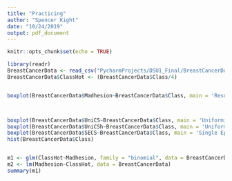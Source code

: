 ```yaml
---
title: "Practicing"
author: "Spencer Kight"
date: "10/24/2019"
output: pdf_document
---
```



```r
knitr::opts_chunk$set(echo = TRUE)
```


```r
library(readr)
BreastCancerData <- read_csv("PycharmProjects/DSU1_Final/BreastCancerData.csv")
BreastCancerData$ClassHot <- (BreastCancerData$Class/4) 


boxplot(BreastCancerData$Madhesion~BreastCancerData$Class, main = 'Results', xlab = 'Class', ylab= 'Marginal Adhesion')



boxplot(BreastCancerData$UniCS~BreastCancerData$Class, main = 'Uniformity of Cell Size by Class')
boxplot(BreastCancerData$UniCSh~BreastCancerData$Class, main = 'Uniformity of Cell Shape by Class')
boxplot(BreastCancerData$SECS~BreastCancerData$Class, main = 'Single Epithelial Cell Size by Class')
hist(BreastCancerData$Class)



```

```r

m1 <- glm(ClassHot~Madhesion, family = "binomial", data = BreastCancerData)
m2 <- lm(Madhesion~ClassHot, data = BreastCancerData)
summary(m1)
```
